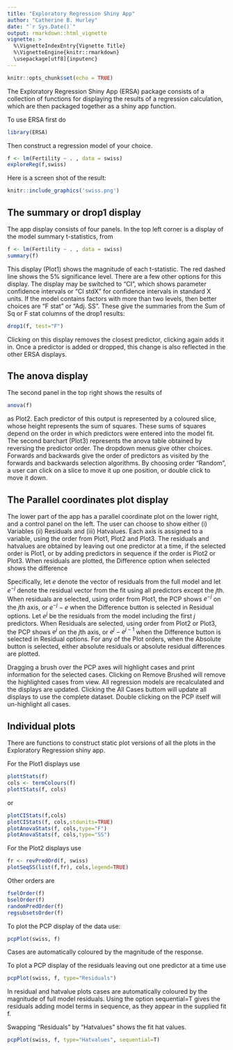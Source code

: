 ```yaml
---
title: "Exploratory Regression Shiny App"
author: "Catherine B. Hurley"
date: "`r Sys.Date()`"
output: rmarkdown::html_vignette
vignette: >
  %\VignetteIndexEntry{Vignette Title}
  %\VignetteEngine{knitr::rmarkdown}
  \usepackage[utf8]{inputenc}
---
```


```r
knitr::opts_chunk$set(echo = TRUE)
```

The Exploratory Regression Shiny App (ERSA) package consists of a collection of functions for displaying the
results of a regression calculation, which are then packaged together as a shiny app function.

To use ERSA first do
```r
library(ERSA)
```
Then construct a regression model of your choice.
```r
f <- lm(Fertility ~ . , data = swiss)
exploreReg(f,swiss)
```
Here is a screen shot of the result:

```r
knitr::include_graphics('swiss.png')
```

## The summary or drop1 display
The app display consists of four panels. In the top left corner is a display of the model summary
t-statistics, from
```r
f <- lm(Fertility ~ . , data = swiss)
summary(f)
```
This display (Plot1) shows the magnitude of each t-statistic. The red dashed line
shows the 5% significance level. There are a few other options for this display.
The display may be switched to "CI", which shows parameter confidence intervals or
"CI stdX" for confidence intervals in standard X units. If the model contains
factors with more than two levels, then better choices are "F stat" or "Adj. SS".
These give the summaries from the Sum of Sq or F stat columns of the drop1 results:
```r
drop1(f, test="F")
```
Clicking on this display removes the closest predictor, clicking again adds it 
in. Once a predictor is added or dropped, this change is also reflected in the other
ERSA displays.

## The anova display
The second panel in the top right shows the results of
```r
anova(f)
```
as Plot2. Each predictor of this output is represented by a coloured slice, whose height
represents the sum of squares. These sums of squares depend on the order in
which predictors were entered into the model fit. The second barchart (Plot3) represents
the anova table obtained by reversing the predictor order.
The dropdown menus give other choices. Forwards and backwards give the
order of predictors as visited by the forwards and backwards selection algorithms.
By choosing order "Random", a user can click on a slice to move it up one position,
or double click to move it down. 

## The Parallel coordinates plot display

The lower part of the app has a parallel coordinate plot on the lower right,
and a control panel on the left.
The user can choose to show either (i) Variables (ii) Residuals and (iii) Hatvalues.
Each axis is assigned to a variable, using the order from Plot1, Plot2 and Plot3.
The residuals and hatvalues are obtained by leaving out one predictor at a time, if the
selected order is Plot1, or by adding predictors in sequence if the order is Plot2 or Plot3.
When residuals are plotted, the Difference option when selected shows the difference

Specifically, let $e$ denote the vector of residuals from the full model and let
$e^{-j}$ denote the residual vector from the fit using all  predictors except the $j$th.
When residuals are selected, using order from Plot1,
the PCP  shows $e^{-j}$ on the $j$th axis, or $e^{-j} - e$ when the Difference button is selected
in Residual options. Let $e^{j}$ be the residuals from the model including the first $j$ predictors.
When Residuals are selected, using order from Plot2 or Plot3, the PCP  shows $e^{j}$ on the $j$th axis, or $e^{j} - e^{j-1}$ when the Difference button is selected
in Residual options.
For any of the Plot orders, when the Absolute button is selected,
either absolute residuals or absolute residual differences are plotted.

Dragging a brush over the PCP axes will highlight cases and print information for the selected cases.
Clicking on Remove Brushed will remove the highlighted cases from view. All regression models
are recalculated and the displays are updated. Clicking the All Cases buttom
will update all displays to use the complete dataset.
Double clicking on the PCP itself will un-highlight all cases.

## Individual plots

There are functions to construct static plot versions of all the plots in the Exploratory
Regression shiny app.

For the Plot1 displays use
```r
plottStats(f)
cols <- termColours(f)
plottStats(f, cols)
```

or 
```r
plotCIStats(f,cols)
plotCIStats(f, cols,stdunits=TRUE)
plotAnovaStats(f, cols,type="F")
plotAnovaStats(f, cols,type="SS")
```

For the Plot2 displays use
```r
fr <- revPredOrd(f, swiss)
plotSeqSS(list(f,fr), cols,legend=TRUE)
```

Other orders are
```r
fselOrder(f)
bselOrder(f)
randomPredOrder(f)
regsubsetsOrder(f)
```

To plot the PCP display of the data use:
```r
pcpPlot(swiss, f)
```
Cases are automatically coloured by the magnitude of the response.


To plot a PCP display of the residuals leaving out one predictor at
a time use
```r
pcpPlot(swiss, f, type="Residuals")
```

In residual and hatvalue plots cases are automatically coloured by the magnitude of full model residuals.
Using the option sequential=T gives the residuals adding model terms in sequence,
as they appear in the supplied fit f.

Swapping "Residuals" by "Hatvalues" shows the fit hat values.
```r
pcpPlot(swiss, f, type="Hatvalues", sequential=T)
```
